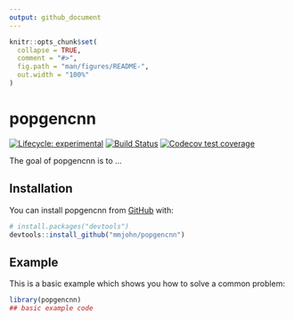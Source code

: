 ```yaml
---
output: github_document
---
```


<!-- README.md is generated from README.Rmd. Please edit that file -->

```r
knitr::opts_chunk$set(
  collapse = TRUE,
  comment = "#>",
  fig.path = "man/figures/README-",
  out.width = "100%"
)
```

# popgencnn

<!-- badges: start -->
[![Lifecycle: experimental](https://img.shields.io/badge/lifecycle-experimental-orange.svg)](https://www.tidyverse.org/lifecycle/#experimental)
[![Build Status](https://travis-ci.com/mmjohn/popgencnn.svg?token=akGYX9ZmHWpGaEi1Ls7b&branch=master)](https://travis-ci.com/mmjohn/popgencnn)
[![Codecov test coverage](https://codecov.io/gh/mmjohn/popgencnn/branch/master/graph/badge.svg)](https://codecov.io/gh/mmjohn/popgencnn?branch=master)
<!-- badges: end -->

The goal of popgencnn is to ...

## Installation

You can install popgencnn from [GitHub](https://github.com/) with:

``` r
# install.packages("devtools")
devtools::install_github("mmjohn/popgencnn")
```
## Example

This is a basic example which shows you how to solve a common problem:

```r
library(popgencnn)
## basic example code
```
